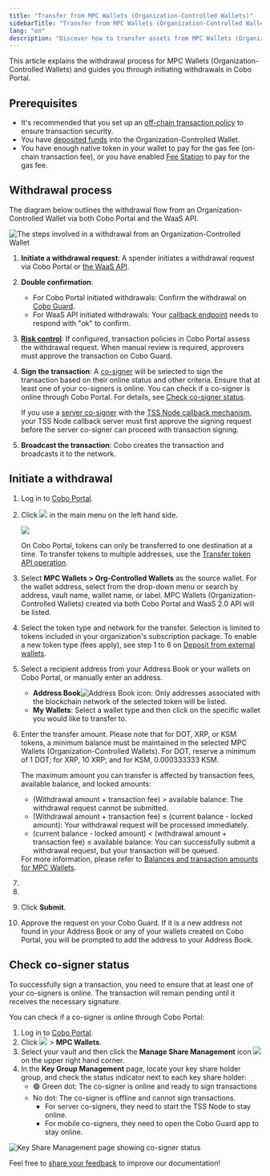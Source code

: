 ```yaml
---
title: "Transfer from MPC Wallets (Organization-Controlled Wallets)"
sidebarTitle: "Transfer from MPC Wallets (Organization-Controlled Wallets)"
lang: "en"
description: "Discover how to transfer assets from MPC Wallets (Organization-Controlled Wallets) in Cobo Portal, enhancing organizational asset control."
---
```



This article explains the withdrawal process for MPC Wallets (Organization-Controlled Wallets) and guides you through initiating withdrawals in Cobo Portal.

## Prerequisites

- It's recommended that you set up an [off-chain transaction policy](/en/portal/risk-controls/off-chain-tx-set-transfer) to ensure transaction security.
- You have [deposited funds](/en/portal/mpc-wallets/ocw/transfers) into the Organization-Controlled Wallet.
- You have enough native token in your wallet to pay for the gas fee (on-chain transaction fee), or you have enabled [Fee Station](/en/portal/fee-station/introduction) to pay for the gas fee.

## Withdrawal process

The diagram below outlines the withdrawal flow from an Organization-Controlled Wallet via both Cobo Portal and the WaaS API.

<img src="/en/images/transfers/mpc-withdrawal-process.svg" className="diagram" alt="The steps involved in a withdrawal from an Organization-Controlled Wallet"/>

1. **Initiate a withdrawal request**: A spender initiates a withdrawal request via Cobo Portal or [the WaaS API](https://www.cobo.com/developers/v2/guides/mpc-wallets/get-started-ocw#withdraw-tokens).
2. **Double confirmation**:
   - For Cobo Portal initiated withdrawals: Confirm the withdrawal on [Cobo Guard](/en/guard/introduction).
   - For WaaS API initiated withdrawals: Your [callback endpoint](https://www.cobo.com/developers/v2/guides/webhooks-callbacks/introduction) needs to respond with "ok" to confirm.
3. **[Risk control](/en/portal/risk-controls/tx-policies-overview)**: If configured, transaction policies in Cobo Portal assess the withdrawal request. When manual review is required, approvers must approve the transaction on Cobo Guard.
4. **Sign the transaction**: A [co-signer](/en/portal/mpc-wallets/ocw/holder-group-main-group#create-a-main-group) will be selected to sign the transaction based on their online status and other criteria. Ensure that at least one of your co-signers is online. You can check if a co-signer is online through Cobo Portal. For details, see [Check co-signer status](#check-co-signer-status).
   
   <Note>If you use a [server co-signer](https://www.cobo.com/developers/v2/guides/mpc-wallets/server-co-signer/tss-node-overview) with the [TSS Node callback mechanism](https://www.cobo.com/developers/v2/guides/mpc-wallets/server-co-signer/callback-server-overview), your TSS Node callback server must first approve the signing request before the server co-signer can proceed with transaction signing.</Note>
5. **Broadcast the transaction**: Cobo creates the transaction and broadcasts it to the network.


## Initiate a withdrawal

1. Log in to [Cobo Portal](https://portal.cobo.com/login).

2. Click <img src="/en/images/transfers/transfer-button.svg" className="icon"></img> in the main menu on the left hand side.

    <img src="/en/images/transfers/transfer-button-location.png" className="screenshot_modal"/>
 
    <Note>On Cobo Portal, tokens can only be transferred to one destination at a time. To transfer tokens to multiple addresses, use the [Transfer token API operation](https://www.cobo.com/developers/v2/api-references/transactions/transfer-token).</Note>

3. Select **MPC Wallets > Org-Controlled Wallets** as the source wallet. For the wallet address, select from the drop-down menu or search by address, vault name, wallet name, or label. MPC Wallets (Organization-Controlled Wallets) created via both Cobo Portal and WaaS 2.0 API will be listed.

4. Select the token type and network for the transfer. Selection is limited to tokens included in your organization's subscription package. To enable a new token type (fees apply), see step 1 to 6 on [Deposit from external wallets](/en/portal/mpc-wallets/ocw/transfers#deposit-from-external-wallets).

5. Select a recipient address from your Address Book or your wallets on Cobo Portal, or manually enter an address.
    - **Address Book**<img src="/en/images/common/icon_address_book.svg" className="icon" alt="Address Book icon" />: Only addresses associated with the blockchain network of the selected token will be listed.
    - **My Wallets**: Select a wallet type and then click on the specific wallet you would like to transfer to.

6. Enter the transfer amount. Please note that for DOT, XRP, or KSM tokens, a minimum balance must be maintained in the selected MPC Wallets (Organization-Controlled Wallets). For DOT, reserve a minimum of 1 DOT; for XRP, 10 XRP; and for KSM, 0.000333333 KSM.

    <Info>The maximum amount you can transfer is affected by transaction fees, available balance, and locked amounts: <ul><li>(Withdrawal amount + transaction fee) \> available balance: The withdrawal request cannot be submitted.</li><li>(Withdrawal amount + transaction fee) ≤ (current balance - locked amount): Your withdrawal request will be processed immediately.</li><li>(current balance - locked amount) \< (withdrawal amount + transaction fee) ≤ available balance: You can successfully submit a withdrawal request, but your transaction will be queued.</li></ul>For more information, please refer to [Balances and transaction amounts for MPC Wallets](https://www.cobo.com/developers/v2/guides/mpc-wallets/balance-amounts).</Info>

7. <Fee />
8. <MySnippet />
9. Click **Submit**.
10. Approve the request on your Cobo Guard. If it is a new address not found in your Address Book or any of your wallets created on Cobo Portal, you will be prompted to add the address to your Address Book.

## Check co-signer status

To successfully sign a transaction, you need to ensure that at least one of your co-signers is online. The transaction will remain pending until it receives the necessary signature. 

You can check if a co-signer is online through Cobo Portal:
1. Log in to [Cobo Portal](https://portal.cobo.com/login).
2. Click <img src="/en/images/transfers/wallets-icon.svg" className="icon"></img> > **MPC Wallets**.
3. Select your vault and then click the **Manage Share Management** icon <img src="/en/images/transfers/manage-key-share-group.svg" className="icon"></img> on the upper right hand corner.
4. In the **Key Group Management** page, locate your key share holder group, and check the status indicator next to each key share holder:
   - 🟢 Green dot: The co-signer is online and ready to sign transactions
   - No dot: The co-signer is offline and cannot sign transactions.
      - For server co-signers, they need to start the TSS Node to stay online.
      - For mobile co-signers, they need to open the Cobo Guard app to stay online.

<img src="/en/images/transfers/main-group-active.png" className="screenshot_modal" alt="Key Share Management page showing co-signer status"/>

<Tip>Feel free to [share your feedback](https://forms.zohopublic.com/cobo/form/DocumentFeedbackForm/formperma/QvLOhxJv1_JMsJ-1dleZ8Itb_7rzN-LtgvsDdxosoVI?referrername=manuals) to improve our documentation!</Tip>
